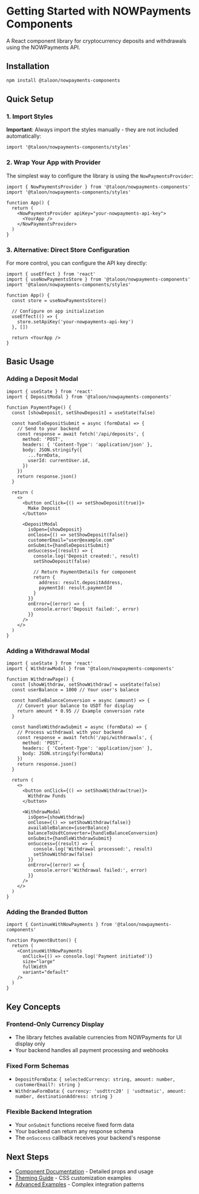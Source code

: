 # Getting Started with NOWPayments Components

A React component library for cryptocurrency deposits and withdrawals using the NOWPayments API.

## Installation

```bash
npm install @taloon/nowpayments-components
```

## Quick Setup

### 1. Import Styles

**Important**: Always import the styles manually - they are not included automatically:

```tsx
import '@taloon/nowpayments-components/styles'
```

### 2. Wrap Your App with Provider

The simplest way to configure the library is using the `NowPaymentsProvider`:

```tsx
import { NowPaymentsProvider } from '@taloon/nowpayments-components'
import '@taloon/nowpayments-components/styles'

function App() {
  return (
    <NowPaymentsProvider apiKey="your-nowpayments-api-key">
      <YourApp />
    </NowPaymentsProvider>
  )
}
```

### 3. Alternative: Direct Store Configuration

For more control, you can configure the API key directly:

```tsx
import { useEffect } from 'react'
import { useNowPaymentsStore } from '@taloon/nowpayments-components'
import '@taloon/nowpayments-components/styles'

function App() {
  const store = useNowPaymentsStore()

  // Configure on app initialization
  useEffect(() => {
    store.setApiKey('your-nowpayments-api-key')
  }, [])

  return <YourApp />
}
```

## Basic Usage

### Adding a Deposit Modal

```tsx
import { useState } from 'react'
import { DepositModal } from '@taloon/nowpayments-components'

function PaymentPage() {
  const [showDeposit, setShowDeposit] = useState(false)

  const handleDepositSubmit = async (formData) => {
    // Send to your backend
    const response = await fetch('/api/deposits', {
      method: 'POST',
      headers: { 'Content-Type': 'application/json' },
      body: JSON.stringify({
        ...formData,
        userId: currentUser.id,
      })
    })
    return response.json()
  }

  return (
    <>
      <button onClick={() => setShowDeposit(true)}>
        Make Deposit
      </button>

      <DepositModal
        isOpen={showDeposit}
        onClose={() => setShowDeposit(false)}
        customerEmail="user@example.com"
        onSubmit={handleDepositSubmit}
        onSuccess={(result) => {
          console.log('Deposit created:', result)
          setShowDeposit(false)

          // Return PaymentDetails for component
          return {
            address: result.depositAddress,
            paymentId: result.paymentId
          }
        }}
        onError={(error) => {
          console.error('Deposit failed:', error)
        }}
      />
    </>
  )
}
```

### Adding a Withdrawal Modal

```tsx
import { useState } from 'react'
import { WithdrawModal } from '@taloon/nowpayments-components'

function WithdrawPage() {
  const [showWithdraw, setShowWithdraw] = useState(false)
  const userBalance = 1000 // Your user's balance

  const handleBalanceConversion = async (amount) => {
    // Convert your balance to USDT for display
    return amount * 0.95 // Example conversion rate
  }

  const handleWithdrawSubmit = async (formData) => {
    // Process withdrawal with your backend
    const response = await fetch('/api/withdrawals', {
      method: 'POST',
      headers: { 'Content-Type': 'application/json' },
      body: JSON.stringify(formData)
    })
    return response.json()
  }

  return (
    <>
      <button onClick={() => setShowWithdraw(true)}>
        Withdraw Funds
      </button>

      <WithdrawModal
        isOpen={showWithdraw}
        onClose={() => setShowWithdraw(false)}
        availableBalance={userBalance}
        balanceToUsdtConverter={handleBalanceConversion}
        onSubmit={handleWithdrawSubmit}
        onSuccess={(result) => {
          console.log('Withdrawal processed:', result)
          setShowWithdraw(false)
        }}
        onError={(error) => {
          console.error('Withdrawal failed:', error)
        }}
      />
    </>
  )
}
```

### Adding the Branded Button

```tsx
import { ContinueWithNowPayments } from '@taloon/nowpayments-components'

function PaymentButton() {
  return (
    <ContinueWithNowPayments
      onClick={() => console.log('Payment initiated')}
      size="large"
      fullWidth
      variant="default"
    />
  )
}
```

## Key Concepts

### Frontend-Only Currency Display
- The library fetches available currencies from NOWPayments for UI display only
- Your backend handles all payment processing and webhooks

### Fixed Form Schemas
- `DepositFormData`: `{ selectedCurrency: string, amount: number, customerEmail?: string }`
- `WithdrawFormData`: `{ currency: 'usdttrc20' | 'usdtmatic', amount: number, destinationAddress: string }`

### Flexible Backend Integration
- Your `onSubmit` functions receive fixed form data
- Your backend can return any response schema
- The `onSuccess` callback receives your backend's response

## Next Steps

- [Component Documentation](./components/) - Detailed props and usage
- [Theming Guide](./theming/) - CSS customization examples
- [Advanced Examples](./examples/) - Complex integration patterns